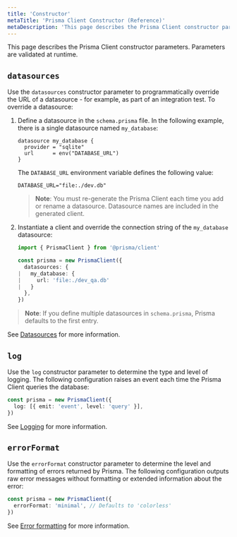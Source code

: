 ```yaml
---
title: 'Constructor'
metaTitle: 'Prisma Client Constructor (Reference)'
metaDescription: 'This page describes the Prisma Client constructor parameters.'
---
```


<TopBlock>

This page describes the Prisma Client constructor parameters. Parameters are validated at runtime. 

</TopBlock>

## `datasources`

Use the `datasources` constructor parameter to programmatically override the URL of a datasource - for example, as part of an integration test. To override a datasource:

1. Define a datasource in the `schema.prisma` file. In the following example, there is a single datasource named `my_database`:

   ```prisma
   datasource my_database {
     provider = "sqlite"
     url      = env("DATABASE_URL")
   }
   ```

   The `DATABASE_URL` environment variable defines the following value:

   ```
   DATABASE_URL="file:./dev.db"
   ```

   > **Note**: You must re-generate the Prisma Client each time you add or rename a datasource. Datasource names are included in the generated client.

2. Instantiate a client and override the connection string of the `my_database` datasource:

   ```ts
   import { PrismaClient } from '@prisma/client'

   const prisma = new PrismaClient({
     datasources: {
   |   my_database: {
   |     url: 'file:./dev_qa.db'
   |   }
     },
   })
   ```

> **Note**: If you define multiple datasources in `schema.prisma`, Prisma defaults to the first entry.

See [Datasources](../prisma-schema/data-sources) for more information.

## `log`

Use the `log` constructor parameter to determine the type and level of logging. The following configuration raises an event each time the Prisma Client queries the database:

```ts
const prisma = new PrismaClient({
  log: [{ emit: 'event', level: 'query' }],
})
```

See [Logging](logging) for more information.

## `errorFormat`

Use the `errorFormat` constructor parameter to determine the level and formatting of errors returned by Prisma. The following configuration outputs raw error messages without formatting or extended information about the error:

```ts
const prisma = new PrismaClient({
  errorFormat: 'minimal', // Defaults to 'colorless'
})
```

See [Error formatting](error-formatting) for more information.
